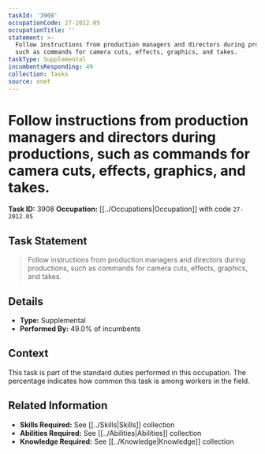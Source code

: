 ```yaml
---
taskId: '3908'
occupationCode: 27-2012.05
occupationTitle: ''
statement: >-
  Follow instructions from production managers and directors during productions,
  such as commands for camera cuts, effects, graphics, and takes.
taskType: Supplemental
incumbentsResponding: 49
collection: Tasks
source: onet
---
```

# Follow instructions from production managers and directors during productions, such as commands for camera cuts, effects, graphics, and takes.

**Task ID:** 3908
**Occupation:** [[../Occupations|Occupation]] with code `27-2012.05`

## Task Statement

> Follow instructions from production managers and directors during productions, such as commands for camera cuts, effects, graphics, and takes.

## Details

- **Type:** Supplemental
- **Performed By:** 49.0% of incumbents

## Context

This task is part of the standard duties performed in this occupation. The percentage indicates how common this task is among workers in the field.

## Related Information

- **Skills Required:** See [[../Skills|Skills]] collection
- **Abilities Required:** See [[../Abilities|Abilities]] collection
- **Knowledge Required:** See [[../Knowledge|Knowledge]] collection
